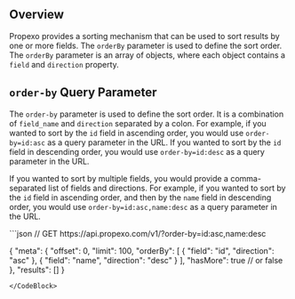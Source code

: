 ## Overview

Propexo provides a sorting mechanism that can be used to sort results by one or more fields. The `orderBy` parameter is used to define the sort order. The `orderBy` parameter is an array of objects, where each object contains a `field` and `direction` property.

## `order-by` Query Parameter

The `order-by` parameter is used to define the sort order. It is a combination of `field_name` and `direction` separated by a colon. For example, if you wanted to sort by the `id` field in ascending order, you would use `order-by=id:asc` as a query parameter in the URL. If you wanted to sort by the `id` field in descending order, you would use `order-by=id:desc` as a query parameter in the URL.

If you wanted to sort by multiple fields, you would provide a comma-separated list of fields and directions. For example, if you wanted to sort by the `id` field in ascending order, and then by the `name` field in descending order, you would use `order-by=id:asc,name:desc` as a query parameter in the URL.

<CodeBlock title = "Example use of order-by">
```json 
// GET https://api.propexo.com/v1/<model_name>?order-by=id:asc,name:desc

{
  "meta": {
    "offset": 0,
    "limit": 100,
    "orderBy": [
      {
        "field": "id",
        "direction": "asc"
      },
      {
        "field": "name",
        "direction": "desc"
      }
    ],
    "hasMore": true // or false
  },
  "results": []
}
```
</CodeBlock>